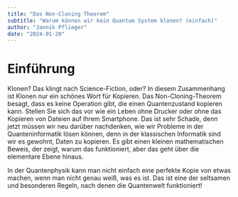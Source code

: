 ```yaml
---
title: "Das Non-Cloning Theorem"
subtitle: "Warum können wir kein Quantum System klonen? (einfach)"
author: "Jannik Pflieger"
date: "2024-01-20"
---
```


# Einführung

Klonen? Das klingt nach Science-Fiction, oder?
In diesem Zusammenhang ist Klonen nur ein schönes Wort für Kopieren.
Das Non-Cloning-Theorem besagt, dass es keine Operation gibt, die einen Quantenzustand kopieren kann.
Stellen Sie sich das vor wie ein Leben ohne Drucker oder ohne das Kopieren von Dateien auf Ihrem Smartphone. Das ist sehr Schade,
denn jetzt müssen wir neu darüber nachdenken, wie wir Probleme in der Quanteninformatik lösen können, denn in der klassischen Informatik sind wir es gewohnt, Daten zu kopieren.
Es gibt einen kleinen mathematischen Beweis, der zeigt, warum das funktioniert, aber das geht über die elementare Ebene hinaus.

In der Quantenphysik kann man nicht einfach eine perfekte Kopie von etwas machen, wenn man nicht genau weiß, was es ist.
Das ist eine der seltsamen und besonderen Regeln, nach denen die Quantenwelt funktioniert!
